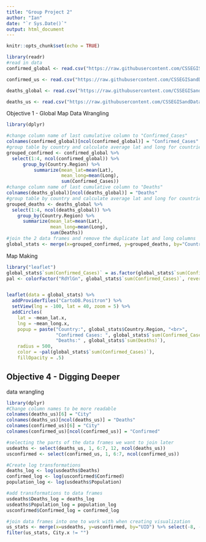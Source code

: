 ```yaml
---
title: "Group Project 2"
author: "Ian"
date: "`r Sys.Date()`"
output: html_document
---
```


```r
knitr::opts_chunk$set(echo = TRUE)
```

```r
library(readr)
#read in data
confirmed_global <- read.csv("https://raw.githubusercontent.com/CSSEGISandData/COVID-19/master/csse_covid_19_data/csse_covid_19_time_series/time_series_covid19_confirmed_global.csv")

confirmed_us <- read.csv("https://raw.githubusercontent.com/CSSEGISandData/COVID-19/master/csse_covid_19_data/csse_covid_19_time_series/time_series_covid19_confirmed_US.csv")

deaths_global <- read.csv("https://raw.githubusercontent.com/CSSEGISandData/COVID-19/master/csse_covid_19_data/csse_covid_19_time_series/time_series_covid19_deaths_global.csv")

deaths_us <- read.csv("https://raw.githubusercontent.com/CSSEGISandData/COVID-19/master/csse_covid_19_data/csse_covid_19_time_series/time_series_covid19_deaths_US.csv")
```
Objective 1 - Global Map
Data Wrangling
```r
library(dplyr)

#change column name of last cumulative column to "Confirmed_Cases"
colnames(confirmed_global)[ncol(confirmed_global)] = "Confirmed_Cases"
#group table by country and calculate average lat and long for countries and sum of confirmed cases
grouped_confirmed <- confirmed_global %>% 
  select(1:4, ncol(confirmed_global)) %>% 
      group_by(Country.Region) %>%
          summarize(mean_lat=mean(Lat),
                    mean_long=mean(Long),
                    sum(Confirmed_Cases))
#change column name of last cumulative column to "Deaths"
colnames(deaths_global)[ncol(deaths_global)] = "Deaths"
#group table by country and calculate average lat and long for countries and sum of deaths
grouped_deaths <- deaths_global %>%
  select(1:4, ncol(deaths_global)) %>%
    group_by(Country.Region) %>%
      summarize(mean_lat=mean(Lat),
                mean_long=mean(Long),
                sum(Deaths))
#join the 2 data frames and remove the duplicate lat and long columns
global_stats <- merge(x=grouped_confirmed, y=grouped_deaths, by="Country.Region") %>% select(-5, -6)

```
Map Making
```r
library("leaflet")
global_stats$`sum(Confirmed_Cases)` = as.factor(global_stats$`sum(Confirmed_Cases)`)
pal <- colorFactor("RdYlGn", global_stats$`sum(Confirmed_Cases)`, reverse = TRUE)


leaflet(data = global_stats) %>%
  addProviderTiles("CartoDB.Positron") %>%
  setView(lng = -100, lat = 40, zoom = 5) %>%
  addCircles(
    lat = ~mean_lat.x,
    lng = ~mean_long.x,
    popup = paste("Country:", global_stats$Country.Region, "<br>",
                  "Confirmed Cases: ", global_stats$`sum(Confirmed_Cases)`, "<br>",
                  "Deaths:" , global_stats$`sum(Deaths)`),
    radius = 500,
    color = ~pal(global_stats$`sum(Confirmed_Cases)`),
    fillOpacity = .5)
```




## Objective 4 - Digging Deeper
data wrangling
```r
library(dplyr)
#Change column names to be more readable
colnames(deaths_us)[6] = "City"
colnames(deaths_us)[ncol(deaths_us)] = "Deaths"
colnames(confirmed_us)[6] = "City"
colnames(confirmed_us)[ncol(confirmed_us)] = "Confirmed"

#selecting the parts of the data frames we want to join later
usdeaths <- select(deaths_us, 1, 6:7, 12, ncol(deaths_us))
usconfirmed <- select(confirmed_us, 1, 6:7, ncol(confirmed_us))

#Create log transformations
deaths_log <- log(usdeaths$Deaths)
confirmed_log <- log(usconfirmed$Confirmed)
population_log <- log(usdeaths$Population)

#add transformations to data frames
usdeaths$Deaths_log = deaths_log
usdeaths$Population_log = population_log
usconfirmed$Confirmed_log = confirmed_log

#join data frames into one to work with when creating visualization
us_stats <- merge(x=usdeaths, y=usconfirmed, by="UID") %>% select(-8, -9)
filter(us_stats, City.x != "")











```
  
  
